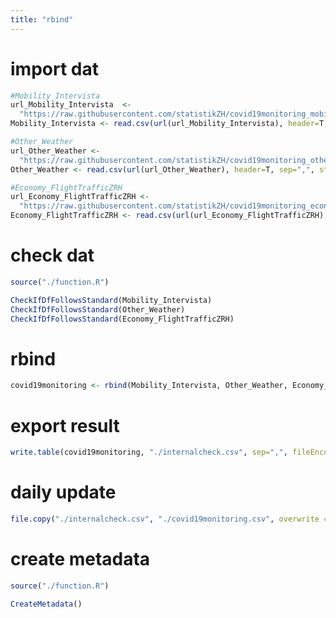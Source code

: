 ```yaml
---
title: "rbind"
---
```



# import dat

```r

#Mobility_Intervista
url_Mobility_Intervista  <-
  "https://raw.githubusercontent.com/statistikZH/covid19monitoring_mobility_intervista/master/Mobility_Intervista.csv"
Mobility_Intervista <- read.csv(url(url_Mobility_Intervista), header=T, sep=",", stringsAsFactors=FALSE, encoding="UTF-8")

#Other_Weather
url_Other_Weather <- 
  "https://raw.githubusercontent.com/statistikZH/covid19monitoring_other_Weather/master/Other_Weather.csv"
Other_Weather <- read.csv(url(url_Other_Weather), header=T, sep=",", stringsAsFactors=FALSE, encoding="UTF-8")

#Economy_FlightTrafficZRH
url_Economy_FlightTrafficZRH <-
  "https://raw.githubusercontent.com/statistikZH/covid19monitoring_economy_FlightTraffic/master/Economy_FlightTraffic.csv"
Economy_FlightTrafficZRH <- read.csv(url(url_Economy_FlightTrafficZRH), header=T, sep=",", stringsAsFactors=FALSE, encoding="UTF-8")

```

# check dat

```r

source("./function.R")

CheckIfDfFollowsStandard(Mobility_Intervista)
CheckIfDfFollowsStandard(Other_Weather)
CheckIfDfFollowsStandard(Economy_FlightTrafficZRH)

```

# rbind

```r

covid19monitoring <- rbind(Mobility_Intervista, Other_Weather, Economy_FlightTrafficZRH)

```

# export result

```r

write.table(covid19monitoring, "./internalcheck.csv", sep=",", fileEncoding="UTF-8", row.names = F)

```

# daily update

```r

file.copy("./internalcheck.csv", "./covid19monitoring.csv", overwrite = TRUE)

```


# create metadata

```r

source("./function.R")

CreateMetadata()

```


